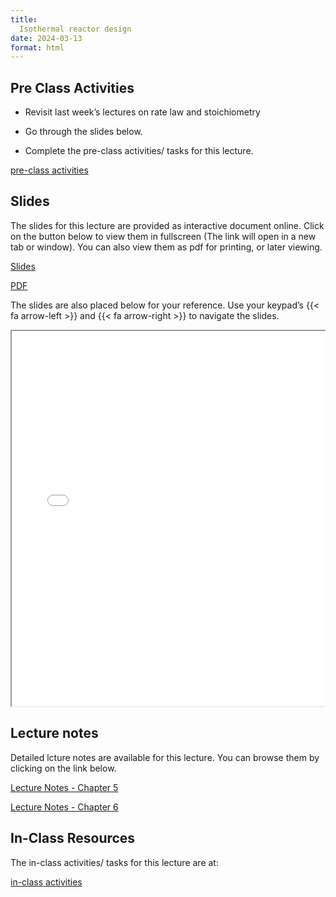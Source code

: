 ```yaml
---
title: 
  Isothermal reactor design
date: 2024-03-13
format: html
---
```


## Pre Class Activities

- Revisit last week's lectures on rate law and stoichiometry 

- Go through the slides below. 

- Complete the pre-class activities/ tasks for this lecture.

:::{.grid}
::: {.g-col-5}

[pre-class activities](../../notes/04-isothermal-reactor-design/pre-class-activities.qmd){.btn .btn-success .btn-lg role="button"}

:::
:::

## Slides

The slides for this lecture are provided as interactive document online. Click
on the button below to view them in fullscreen (The link will open in a new tab
or window). You can also view them as pdf for printing, or later viewing.  

:::{.grid}
::: {.g-col-1}
[Slides](../../slides/04-isothermal-reactor-design/index.qmd){target="_blank" .btn .btn-success .btn-lg role="button"}

:::

::: {.g-col-1}
[PDF](../../slides/04-isothermal-reactor-design/04-isothermal-reactor-design.pdf){target="_blank" .btn .btn-info .btn-lg role="button"}

:::
:::

The slides are also placed below for your reference. Use your keypad's
{{< fa arrow-left >}} and {{< fa arrow-right >}} to navigate the slides.

::: {.container style="position: relative;overflow: hidden;width:
100%;min-height:600px;"}
<iframe src="../../slides/04-isothermal-reactor-design/"
style="position=absolute;top: 0;left: 0;bottom: 0;right: 0;width:
100%;min-height:600px;"></iframe>
:::

<!--
## Videos

::: {.panel-tabset}
## Overview of chemical reaction engineering
{{< video https://www.youtube.com/embed/e3H5DPYlOF8 >}}

:::
-->

## Lecture notes

Detailed lcture notes are available for this lecture. 
You can browse them by
clicking on the link below. 

:::{.grid}
::: {.g-col-5}
[Lecture Notes - Chapter 5](../../notes/04-isothermal-reactor-design/Ranjeet_Notes_Fogler_Chapter 05 - Isothermal reaector design - Conversion.pdf){.btn .btn-success .btn-lg role="button"}

:::

::: {.g-col-5}
[Lecture Notes - Chapter 6](../../notes/04-isothermal-reactor-design/Ranjeet_Notes_Fogler_Chapter 06 - Isothermal reactors design.pdf){.btn .btn-success .btn-lg role="button"}

:::

:::


## In-Class Resources

The in-class activities/ tasks for this lecture are at:

:::{.grid}
::: {.g-col-5}

[in-class activities](../../notes/04-isothermal-reactor-design/in-class-activities.qmd){.btn .btn-success .btn-lg role="button"}

:::
:::





